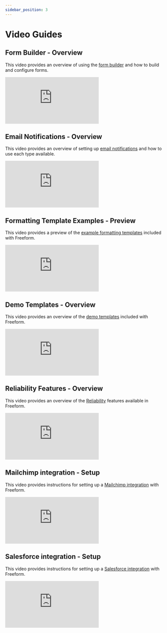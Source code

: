 ```yaml
---
sidebar_position: 3
---
```



# Video Guides

## Form Builder - Overview

This video provides an overview of using the [form builder](../forms/builder/) and how to build and configure forms.

<iframe
  class="video-iframe"
  src="https://www.youtube.com/embed/94H5c9T4EHE"
  title="Form Builder - Overview"
  frameborder="0"
  allow="accelerometer; autoplay; clipboard-write; encrypted-media; gyroscope; picture-in-picture; web-share"
  allowfullscreen
></iframe>

## Email Notifications - Overview

This video provides an overview of setting up [email notifications](../forms/email-notifications/) and how to use each type available.

<iframe
  class="video-iframe"
  src="https://www.youtube.com/embed/M_VRSj1wR7M"
  title="Email Notifications - Overview"
  frameborder="0"
  allow="accelerometer; autoplay; clipboard-write; encrypted-media; gyroscope; picture-in-picture; web-share"
  allowfullscreen
></iframe>

## Formatting Template Examples - Preview

This video provides a preview of the [example formatting templates](../templates/formatting/) included with Freeform.

<iframe
  class="video-iframe"
  src="https://www.youtube.com/embed/78LAmvZ0yoA"
  title="Formatting Template Examples - Preview"
  frameborder="0"
  allow="accelerometer; autoplay; clipboard-write; encrypted-media; gyroscope; picture-in-picture; web-share"
  allowfullscreen
></iframe>

## Demo Templates - Overview

This video provides an overview of the [demo templates](../configuration/demo-templates/) included with Freeform.

<iframe
  class="video-iframe"
  src="https://www.youtube.com/embed/bxJtIZNAIoU"
  title="Demo Templates - Overview"
  frameborder="0"
  allow="accelerometer; autoplay; clipboard-write; encrypted-media; gyroscope; picture-in-picture; web-share"
  allowfullscreen
></iframe>

## Reliability Features - Overview

This video provides an overview of the [Reliability](../configuration/) features available in Freeform.

<iframe
  class="video-iframe"
  src="https://www.youtube.com/embed/DoB0OXSzyu0"
  title="Reliability Features - Overview"
  frameborder="0"
  allow="accelerometer; autoplay; clipboard-write; encrypted-media; gyroscope; picture-in-picture; web-share"
  allowfullscreen
></iframe>

## Mailchimp integration - Setup

This video provides instructions for setting up a [Mailchimp integration](../integrations/mailchimp/) with Freeform.

<iframe
  class="video-iframe"
  src="https://www.youtube.com/embed/xeMdWeIG1N4"
  title="Mailchimp integration - Setup"
  frameborder="0"
  allow="accelerometer; autoplay; clipboard-write; encrypted-media; gyroscope; picture-in-picture; web-share"
  allowfullscreen
></iframe>

## Salesforce integration - Setup

This video provides instructions for setting up a [Salesforce integration](../integrations/salesforce/) with Freeform.

<iframe
  class="video-iframe"
  src="https://www.youtube.com/embed/KVAmqTVqxo0"
  title="Salesforce integration - Setup"
  frameborder="0"
  allow="accelerometer; autoplay; clipboard-write; encrypted-media; gyroscope; picture-in-picture; web-share"
  allowfullscreen
></iframe>
